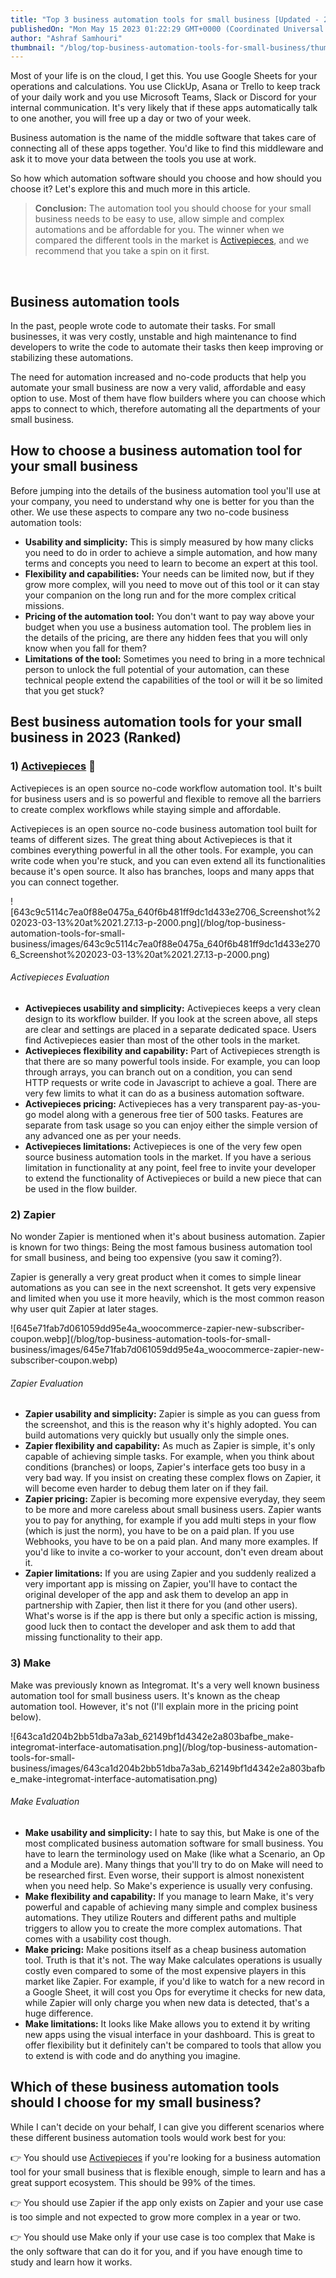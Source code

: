 ```yaml
---
title: "Top 3 business automation tools for small business [Updated - 2023]"
publishedOn: "Mon May 15 2023 01:22:29 GMT+0000 (Coordinated Universal Time)"
author: "Ashraf Samhouri"
thumbnail: "/blog/top-business-automation-tools-for-small-business/thumbnail.png"
---
```


Most of your life is on the cloud, I get this. You use Google Sheets for your operations and calculations. You use ClickUp, Asana or Trello to keep track of your daily work and you use Microsoft Teams, Slack or Discord for your internal communication. It's very likely that if these apps automatically talk to one another, you will free up a day or two of your week.

Business automation is the name of the middle software that takes care of connecting all of these apps together. You'd like to find this middleware and ask it to move your data between the tools you use at work.

So how which automation software should you choose and how should you choose it? Let's explore this and much more in this article.

> **Conclusion:** The automation tool you should choose for your small business needs to be easy to use, allow simple and complex automations and be affordable for you. The winner when we compared the different tools in the market is [Activepieces](https://cloud.activepieces.com/sign-up), and we recommend that you take a spin on it first.

‍

Business automation tools
-------------------------

In the past, people wrote code to automate their tasks. For small businesses, it was very costly, unstable and high maintenance to find developers to write the code to automate their tasks then keep improving or stabilizing these automations.

The need for automation increased and no-code products that help you automate your small business are now a very valid, affordable and easy option to use. Most of them have flow builders where you can choose which apps to connect to which, therefore automating all the departments of your small business.

How to choose a business automation tool for your small business
----------------------------------------------------------------

Before jumping into the details of the business automation tool you'll use at your company, you need to understand why one is better for you than the other. We use these aspects to compare any two no-code business automation tools:

*   **Usability and simplicity:** This is simply measured by how many clicks you need to do in order to achieve a simple automation, and how many terms and concepts you need to learn to become an expert at this tool.
*   **Flexibility and capabilities:** Your needs can be limited now, but if they grow more complex, will you need to move out of this tool or it can stay your companion on the long run and for the more complex critical missions.
*   **Pricing of the automation tool:** You don't want to pay way above your budget when you use a business automation tool. The problem lies in the details of the pricing, are there any hidden fees that you will only know when you fall for them?
*   **Limitations of the tool:** Sometimes you need to bring in a more technical person to unlock the full potential of your automation, can these technical people extend the capabilities of the tool or will it be so limited that you get stuck?

Best business automation tools for your small business in 2023 (Ranked)
-----------------------------------------------------------------------

### 1) [Activepieces](https://cloud.activepieces.com/sign-up) 🥇

Activepieces is an open source no-code workflow automation tool. It's built for business users and is so powerful and flexible to remove all the barriers to create complex workflows while staying simple and affordable.

Activepieces is an open source no-code business automation tool built for teams of different sizes. The great thing about Activepieces is that it combines everything powerful in all the other tools. For example, you can write code when you're stuck, and you can even extend all its functionalities because it's open source. It also has branches, loops and many apps that you can connect together.

!\[643c9c5114c7ea0f88e0475a\_640f6b481ff9dc1d433e2706\_Screenshot%202023-03-13%20at%2021.27.13-p-2000.png\](/blog/top-business-automation-tools-for-small-business/images/643c9c5114c7ea0f88e0475a\_640f6b481ff9dc1d433e2706\_Screenshot%202023-03-13%20at%2021.27.13-p-2000.png)

###### Activepieces Evaluation

*   **Activepieces usability and simplicity:** Activepieces keeps a very clean design to its workflow builder. If you look at the screen above, all steps are clear and settings are placed in a separate dedicated space. Users find Activepieces easier than most of the other tools in the market.
*   **Activepieces flexibility and capability:** Part of Activepieces strength is that there are so many powerful tools inside. For example, you can loop through arrays, you can branch out on a condition, you can send HTTP requests or write code in Javascript to achieve a goal. There are very few limits to what it can do as a business automation software.
*   **Activepieces pricing:** Activepieces has a very transparent pay-as-you-go model along with a generous free tier of 500 tasks. Features are separate from task usage so you can enjoy either the simple version of any advanced one as per your needs.
*   **Activepieces limitations:** Activepieces is one of the very few open source business automation tools in the market. If you have a serious limitation in functionality at any point, feel free to invite your developer to extend the functionality of Activepieces or build a new piece that can be used in the flow builder.

### 2) Zapier

No wonder Zapier is mentioned when it's about business automation. Zapier is known for two things: Being the most famous business automation tool for small business, and being too expensive (you saw it coming?).

Zapier is generally a very great product when it comes to simple linear automations as you can see in the next screenshot. It gets very expensive and limited when you use it more heavily, which is the most common reason why user quit Zapier at later stages.

!\[645e71fab7d061059dd95e4a\_woocommerce-zapier-new-subscriber-coupon.webp\](/blog/top-business-automation-tools-for-small-business/images/645e71fab7d061059dd95e4a\_woocommerce-zapier-new-subscriber-coupon.webp)

###### Zapier Evaluation

*   **Zapier usability and simplicity:** Zapier is simple as you can guess from the screenshot, and this is the reason why it's highly adopted. You can build automations very quickly but usually only the simple ones.
*   **Zapier flexibility and capability:** As much as Zapier is simple, it's only capable of achieving simple tasks. For example, when you think about conditions (branches) or loops, Zapier's interface gets too busy in a very bad way. If you insist on creating these complex flows on Zapier, it will become even harder to debug them later on if they fail.
*   **Zapier pricing:** Zapier is becoming more expensive everyday, they seem to be more and more careless about small business users. Zapier wants you to pay for anything, for example if you add multi steps in your flow (which is just the norm), you have to be on a paid plan. If you use Webhooks, you have to be on a paid plan. And many more examples. If you'd like to invite a co-worker to your account, don't even dream about it.
*   **Zapier limitations:** If you are using Zapier and you suddenly realized a very important app is missing on Zapier, you'll have to contact the original developer of the app and ask them to develop an app in partnership with Zapier, then list it there for you (and other users). What's worse is if the app is there but only a specific action is missing, good luck then to contact the developer and ask them to add that missing functionality to their app.

### 3) Make

Make was previously known as Integromat. It's a very well known business automation tool for small business users. It's known as the cheap automation tool. However, it's not (I'll explain more in the pricing point below).

!\[643ca1d204b2bb51dba7a3ab\_62149bf1d4342e2a803bafbe\_make-integromat-interface-automatisation.png\](/blog/top-business-automation-tools-for-small-business/images/643ca1d204b2bb51dba7a3ab\_62149bf1d4342e2a803bafbe\_make-integromat-interface-automatisation.png)

###### Make Evaluation

*   **Make usability and simplicity:** I hate to say this, but Make is one of the most complicated business automation software for small business. You have to learn the terminology used on Make (like what a Scenario, an Op and a Module are). Many things that you'll try to do on Make will need to be researched first. Even worse, their support is almost nonexistent when you need help. So Make's experience is usually very confusing.
*   **Make flexibility and capability:** If you manage to learn Make, it's very powerful and capable of achieving many simple and complex business automations. They utilize Routers and different paths and multiple triggers to allow you to create the more complex automations. That comes with a usability cost though.
*   **Make pricing:** Make positions itself as a cheap business automation tool. Truth is that it's not. The way Make calculates operations is usually costly even compared to some of the most expensive players in this market like Zapier. For example, if you'd like to watch for a new record in a Google Sheet, it will cost you Ops for everytime it checks for new data, while Zapier will only charge you when new data is detected, that's a huge difference.
*   **Make limitations:** It looks like Make allows you to extend it by writing new apps using the visual interface in your dashboard. This is great to offer flexibility but it definitely can't be compared to tools that allow you to extend is with code and do anything you imagine.

Which of these business automation tools should I choose for my small business?
-------------------------------------------------------------------------------

While I can't decide on your behalf, I can give you different scenarios where these different business automation tools would work best for you:

👉 You should use [Activepieces](https://cloud.activepieces.com/sign-up) if you're looking for a business automation tool for your small business that is flexible enough, simple to learn and has a great support ecosystem. This should be 99% of the times.

👉 You should use Zapier if the app only exists on Zapier and your use case is too simple and not expected to grow more complex in a year or two.

👉 You should use Make only if your use case is too complex that Make is the only software that can do it for you, and if you have enough time to study and learn how it works.

